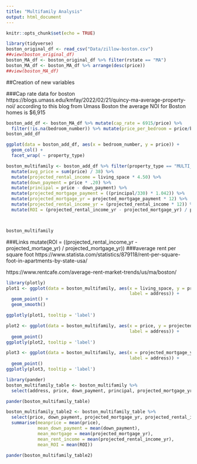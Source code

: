 ```yaml
---
title: "Multifamily Analysis"
output: html_document
---
```


```r
knitr::opts_chunk$set(echo = TRUE)
```


```r
library(tidyverse)
boston_original_df <- read_csv("Data/zillow-boston.csv")
##view(boston_original_df)
boston_MA_df <- boston_original_df %>% filter(rstate == "MA")
boston_MA_df <- boston_MA_df %>% arrange(desc(price))
##view(boston_MA_df)
```

##Creation of new variables

###Cap rate data for boston
https://blogs.umass.edu/kmfay/2022/02/21/quincy-ma-average-property-noi/
according to this blog from Umass Boston the average NOI for Boston homes is $6,915

```r
boston_add_df <- boston_MA_df %>% mutate(cap_rate = 6915/price) %>%
  filter(!is.na(bedroom_number)) %>% mutate(price_per_bedroom = price/bedroom_number)
boston_add_df
```


```r
ggplot(data = boston_add_df, aes(x = bedroom_number, y = price)) +
  geom_col() +
  facet_wrap( ~ property_type)
```

```r
boston_multifamily <- boston_add_df %>% filter(property_type == "MULTI_FAMILY") %>%
  mutate(avg_price = sum(price) / 38) %>%
  mutate(projected_rental_income = living_space * 4.50) %>%
  mutate(down_payment = price * .20) %>%
  mutate(principal = price - down_payment) %>%
  mutate(projected_mortgage_payment = ((principal/330) * 1.042)) %>%
  mutate(projected_mortgage_yr = projected_mortgage_payment * 12) %>%
  mutate(projected_rental_income_yr = (projected_rental_income * 12)) %>%
  mutate(ROI = (projected_rental_income_yr - projected_mortgage_yr) / projected_mortgage_yr)



boston_multifamily
```
###Links
  mutate(ROI = ((projected_rental_income_yr - projected_mortage_yr) / projected_mortgage_yr))
###average rent per square foot 
https://www.statista.com/statistics/879118/rent-per-square-foot-in-apartments-by-state-usa/

https://www.rentcafe.com/average-rent-market-trends/us/ma/boston/

```r
library(plotly)
plot1 <- ggplot(data = boston_multifamily, aes(x = living_space, y = price, 
                                               label = address)) +
  geom_point() +
  geom_smooth()

ggplotly(plot1, tooltip = 'label')
```

```r
plot2 <- ggplot(data = boston_multifamily, aes(x = price, y = projected_rental_income, 
                                               label = address)) +
  geom_point() 
ggplotly(plot2, tooltip = 'label')
```

```r
plot3 <- ggplot(data = boston_multifamily, aes(x = projected_mortgage_yr, y = ROI, 
                                               label = address)) +
  geom_point() 
ggplotly(plot3, tooltip = 'label')
```

```r
library(pander)
boston_multifamily_table <- boston_multifamily %>%
  select(address, price, down_payment, principal, projected_mortgage_yr, projected_rental_income_yr, ROI)

pander(boston_multifamily_table)
```

```r
boston_multifamily_table2 <- boston_multifamily_table %>% 
  select(price, down_payment, projected_mortgage_yr, projected_rental_income_yr, ROI) %>%
  summarise(meanprice = mean(price),
            mean_down_payment = mean(down_payment),
            mean_mortgage = mean(projected_mortgage_yr),
            mean_rent_income = mean(projected_rental_income_yr),
            mean_ROI = mean(ROI))

pander(boston_multifamily_table2)
```


